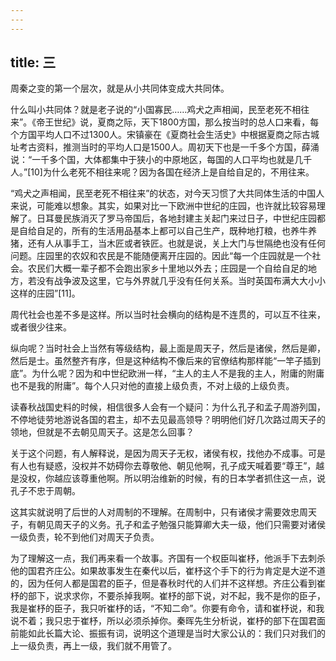 ```yaml
---
---
---
```

title: 三
---



周秦之变的第一个层次，就是从小共同体变成大共同体。

什么叫小共同体？就是老子说的“小国寡民……鸡犬之声相闻，民至老死不相往来”。《帝王世纪》说，夏商之际，天下1800方国，那么按当时的总人口来看，每个方国平均人口不过1300人。宋镇豪在《夏商社会生活史》中根据夏商之际古城址考古资料，推测当时的平均人口是1500人。周初天下也是一千多个方国，薛涌说：“一千多个国，大体都集中于狭小的中原地区，每国的人口平均也就是几千人。”[10]为什么老死不相往来呢？因为各国在经济上是自给自足的，不用往来。

“鸡犬之声相闻，民至老死不相往来”的状态，对今天习惯了大共同体生活的中国人来说，可能难以想象。其实，如果对比一下欧洲中世纪的庄园，也许就比较容易理解了。日耳曼民族消灭了罗马帝国后，各地封建主关起门来过日子，中世纪庄园都是自给自足的，所有的生活用品基本上都可以自己生产，既种地打粮，也养牛养猪，还有人从事手工，当木匠或者铁匠。也就是说，关上大门与世隔绝也没有任何问题。庄园里的农奴和农民是不能随便离开庄园的。因此“每一个庄园就是一个社会。农民们大概一辈子都不会跑出家乡十里地以外去；庄园是一个自给自足的地方，若没有战争波及这里，它与外界就几乎没有任何关系。当时英国布满大大小小这样的庄园”[11]。

周代社会也差不多是这样。所以当时社会横向的结构是不连贯的，可以互不往来，或者很少往来。

纵向呢？当时社会上当然有等级结构，最上面是周天子，然后是诸侯，然后是卿，然后是士。虽然整齐有序，但是这种结构不像后来的官僚结构那样能“一竿子插到底”。为什么呢？因为和中世纪欧洲一样，“主人的主人不是我的主人，附庸的附庸也不是我的附庸”。每个人只对他的直接上级负责，不对上级的上级负责。

读春秋战国史料的时候，相信很多人会有一个疑问：为什么孔子和孟子周游列国，不停地徒劳地游说各国的君主，却不去见最高领导？明明他们好几次路过周天子的领地，但就是不去朝见周天子。这是怎么回事？

关于这个问题，有人解释说，是因为周天子无权，诸侯有权，找他办不成事。可是有人也有疑惑，没权并不妨碍你去尊敬他、朝见他啊，孔子成天喊着要“尊王”，越是没权，你越应该尊重他啊。所以明治维新的时候，有的日本学者抓住这一点，说孔子不忠于周朝。

这其实就说明了后世的人对周制的不理解。在周制中，只有诸侯才需要效忠周天子，有朝见周天子的义务。孔子和孟子勉强只能算卿大夫一级，他们只需要对诸侯一级负责，轮不到他们对周天子负责。

为了理解这一点，我们再来看一个故事。齐国有一个权臣叫崔杼，他派手下去刺杀他的国君齐庄公。如果故事发生在秦代以后，崔杼这个手下的行为肯定是大逆不道的，因为任何人都是国君的臣子，但是春秋时代的人们并不这样想。齐庄公看到崔杼的部下，说求求你，不要杀掉我啊。崔杼的部下说，对不起，我不是你的臣子，我是崔杼的臣子，我只听崔杼的话，“不知二命”。你要有命令，请和崔杼说，和我说不着；我只忠于崔杼，所以必须杀掉你。秦晖先生分析说，崔杼的部下在国君面前能如此长篇大论、振振有词，说明这个道理是当时大家公认的：我们只对我们的上一级负责，再上一级，我们就不用管了。